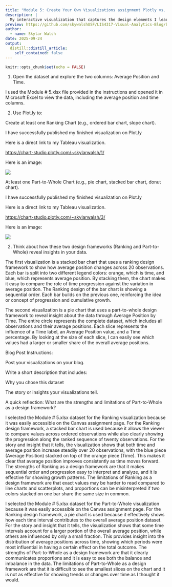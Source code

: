 ```yaml
---
title: "Module 5: Create Your Own Visualizations assignment Plotly vs. Datawrapper"
description: |
  My interactive visualization that captures the design elements I learned.
preview: https://github.com/skywalshUSF/LIS4317-Visual-Analytics-Blog/blob/main/_posts/2025-09-24-module-5-assignment/images/20%20Observations%20of%20Average%20Position%20Over%20Time.png?raw=true
author:
  - name: Skylar Walsh
date: 2025-09-24
output:
  distill::distill_article:
    self_contained: false
---
```


```r
knitr::opts_chunk$set(echo = FALSE)
```

1.  Open the dataset and explore the two columns: Average Position and Time.

I used the Module # 5.xlsx file provided in the instructions and opened it in Microsoft Excel to view the data, including the average position and time columns.

2.  Use Plot.ly to:

Create at least one Ranking Chart (e.g., ordered bar chart, slope chart).

I have successfully published my finished visualization on Plot.ly

Here is a direct link to my Tableau visualization.

<https://chart-studio.plotly.com/~skylarwalsh/1/>

Here is an image:

[![](images/20%20Observations%20of%20Average%20Position%20Over%20Time.png)](images/20%20Observations%20of%20Average%20Position%20Over%20Time.png)

At least one Part-to-Whole Chart (e.g., pie chart, stacked bar chart, donut chart).

I have successfully published my finished visualization on Plot.ly

Here is a direct link to my Tableau visualization.

<https://chart-studio.plotly.com/~skylarwalsh/3/>

Here is an image:

[![](images/Average%20Position%20by%20Time.png)](images/Average%20Position%20by%20Time.png)

2.  Think about how these two design frameworks (Ranking and Part-to-Whole) reveal insights in your data.

The first visualization is a stacked bar chart that uses a ranking design framework to show how average position changes across 20 observations. Each bar is split into two different legend colors: orange, which is time, and blue, which represents average position. By stacking them, the chart makes it easy to compare the role of time progression against the variation in average position. The Ranking design of the bar chart is showing a sequential order. Each bar builds on the previous one, reinforcing the idea or concept of progression and cumulative growth.

The second visualization is a pie chart that uses a part-to-whole design framework to reveal insight about the data through Average Position by Time. The entire circle represents the complete dataset, which includes all observations and their average positions. Each slice represents the influence of a Time label, an Average Position value, and a Time percentage. By looking at the size of each slice, I can easily see which values had a larger or smaller share of the overall average positions.

Blog Post Instructions:

Post your visualizations on your blog.

Write a short description that includes:

Why you chose this dataset

The story or insights your visualizations tell.

A quick reflection: What are the strengths and limitations of Part-to-Whole as a design framework?


I selected the Module # 5.xlsx dataset for the Ranking visualization because it was easily accessible on the Canvas assignment page. For the Ranking design framework, a stacked bar chart is used because it allows the viewer to compare values across ordered observations while also clearly showing the progression along the ranked sequence of twenty observations. For the story and insight that it tells, the visualization shows that both time and average position increase steadily over 20 observations, with the blue piece (Average Position) stacked on top of the orange piece (Time). This makes it clear that average position improves consistently as time moves forward. The strengths of Ranking as a design framework are that it makes sequential order and progression easy to interpret and analyze, and it is effective for showing growth patterns. The limitations of Ranking as a design framework are that exact values may be harder to read compared to line charts and scatterplots, and proportions can be misinterpreted if two colors stacked on one bar share the same size in common.


I selected the Module # 5.xlsx dataset for the Part-to-Whole visualization because it was easily accessible on the Canvas assignment page. For the Ranking design framework, a pie chart is used because it effectively shows how each  time interval contributes to the overall average position dataset. For the story and insight that it tells, the visualization shows that some time intervals account for a larger portion of the overall average position, while others are influenced by only a small fraction. This provides insight into the distribution of average positions across time, showing which periods were most influential in having a certain effect on the total outcome. The strengths of Part-to-Whole as a design framework are that it clearly communicates proportions and it is easy to see both the balance and imbalance in the data. The limitations of Part-to-Whole as a design framework are that it is difficult to see the smallest slices on the chart and it is not as effective for showing trends or changes over time as I thought it would.




